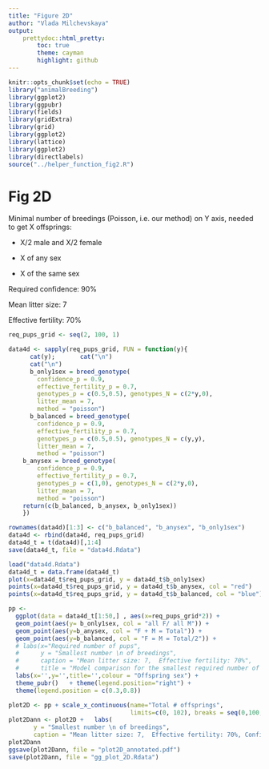 ```yaml
---
title: "Figure 2D"
author: "Vlada Milchevskaya"
output: 
    prettydoc::html_pretty:
        toc: true
        theme: cayman
        highlight: github
---
```


```r
knitr::opts_chunk$set(echo = TRUE)
library("animalBreeding")
library(ggplot2)
library(ggpubr)
library(fields)
library(gridExtra)
library(grid)
library(ggplot2)
library(lattice)
library(ggplot2)
library(directlabels)
source("../helper_function_fig2.R")
```



# Fig 2D

Minimal number of breedings (Poisson, i.e. our method) on Y axis, 
needed to get X offsprings:

- X/2 male and X/2 female

- X of any sex

- X of the same sex 

Required confidence: 90%

Mean litter size: 7

Effective fertility: 70%


```r
req_pups_grid <- seq(2, 100, 1)

data4d <- sapply(req_pups_grid, FUN = function(y){
      cat(y);       cat("\n")
      cat("\n")
      b_only1sex = breed_genotype(
        confidence_p = 0.9, 
        effective_fertility_p = 0.7, 
        genotypes_p = c(0.5,0.5), genotypes_N = c(2*y,0),
        litter_mean = 7, 
        method = "poisson")
      b_balanced = breed_genotype(
        confidence_p = 0.9, 
        effective_fertility_p = 0.7, 
        genotypes_p = c(0.5,0.5), genotypes_N = c(y,y),
        litter_mean = 7, 
        method = "poisson")
    b_anysex = breed_genotype(
        confidence_p = 0.9, 
        effective_fertility_p = 0.7, 
        genotypes_p = c(1,0), genotypes_N = c(2*y,0),
        litter_mean = 7, 
        method = "poisson")
    return(c(b_balanced, b_anysex, b_only1sex))
    })

rownames(data4d)[1:3] <- c("b_balanced", "b_anysex", "b_only1sex")
data4d <- rbind(data4d, req_pups_grid)
data4d_t = t(data4d)[,1:4]
save(data4d_t, file = "data4d.Rdata")
```


```r
load("data4d.Rdata")
data4d_t = data.frame(data4d_t)
plot(x=data4d_t$req_pups_grid, y = data4d_t$b_only1sex) 
points(x=data4d_t$req_pups_grid, y = data4d_t$b_anysex, col = "red") 
points(x=data4d_t$req_pups_grid, y = data4d_t$b_balanced, col = "blue") 

pp <- 
  ggplot(data = data4d_t[1:50,] , aes(x=req_pups_grid*2)) + 
  geom_point(aes(y= b_only1sex, col = "all F/ all M")) + 
  geom_point(aes(y=b_anysex, col = "F + M = Total")) + 
  geom_point(aes(y=b_balanced, col = "F = M = Total/2")) + 
  # labs(x="Required number of pups", 
  #      y = "Smallest number \n of breedings", 
  #      caption = "Mean litter size: 7,  Effective fertility: 70%", 
  #      title = "Model comparison for the smallest required number of breegins", colour = "Method") + 
  labs(x='',y='',title='',colour = "Offspring sex") +
  theme_pubr()   + theme(legend.position="right") + 
  theme(legend.position = c(0.3,0.8))

plot2D <- pp + scale_x_continuous(name="Total # offsprings", 
                                  limits=c(0, 102), breaks = seq(0,100,10)) 
plot2Dann <- plot2D +   labs(
       y = "Smallest number \n of breedings",
       caption = "Mean litter size: 7,  Effective fertility: 70%, Confidence level: 90%")
plot2Dann
ggsave(plot2Dann, file = "plot2D_annotated.pdf")
save(plot2Dann, file = "gg_plot_2D.Rdata")

```

